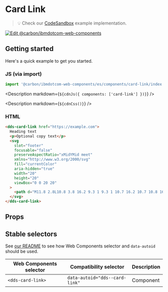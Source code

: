 




# Card Link

> 💡 Check our
> [CodeSandbox](https://githubbox.com/carbon-design-system/carbon-for-ibm-dotcom/tree/master/packages/web-components/examples/codesandbox/components/card-link)
> example implementation.

[![Edit @carbon/ibmdotcom-web-components](https://codesandbox.io/static/img/play-codesandbox.svg)](https://githubbox.com/carbon-design-system/carbon-for-ibm-dotcom/tree/master/packages/web-components/examples/codesandbox/components/card-link)

## Getting started

Here's a quick example to get you started.

### JS (via import)

```javascript
import '@carbon/ibmdotcom-web-components/es/components/card-link/index.js';
```

<Description markdown={`${cdnJs({ components: ['card-link'] })}`} />

<Description markdown={`${cdnCss()}`} />

### HTML

```html
<dds-card-link href="https://example.com">
  Heading text
  <p>Optional copy text</p>
  <svg
    slot="footer"
    focusable="false"
    preserveAspectRatio="xMidYMid meet"
    xmlns="http://www.w3.org/2000/svg"
    fill="currentColor"
    aria-hidden="true"
    width="20"
    height="20"
    viewBox="0 0 20 20"
  >
    <path d="M11.8 2.8L10.8 3.8 16.2 9.3 1 9.3 1 10.7 16.2 10.7 10.8 16.2 11.8 17.2 19 10z"></path>
  </svg>
</dds-card-link>
```

## Props

<Props of="dds-card-link" />

## Stable selectors

See [our README](https://github.com/carbon-design-system/carbon-for-ibm-dotcom/tree/master/packages/web-components#stable-selectors-for-analytics-and-integratione2e-testing-in-web-components) to see how Web Components selector and `data-autoid` should be used.

| Web Components selector | Compatibility selector         | Description |
| ----------------------- | ------------------------------ | ----------- |
| `<dds-card-link>`       | `data-autoid="dds--card-link"` | Component   |

<Description markdown={contributing} />
